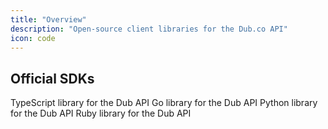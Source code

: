 ```yaml
---
title: "Overview"
description: "Open-source client libraries for the Dub.co API"
icon: code
---
```


## Official SDKs

<CardGroup cols={2}>
  <Card title="TypeScript" icon="npm" href="/sdks/typescript/overview">
    TypeScript library for the Dub API
  </Card>
  <Card
    title="Go"
    icon="golang"
    href="https://dub.co/solutions/go"
    iconType="brands"
  >
    Go library for the Dub API
  </Card>
  <Card title="Python" icon="python" href="https://dub.co/solutions/python">
    Python library for the Dub API
  </Card>
  <Card title="Ruby" icon="gem" href="https://dub.co/solutions/ruby">
    Ruby library for the Dub API
  </Card>
</CardGroup>
